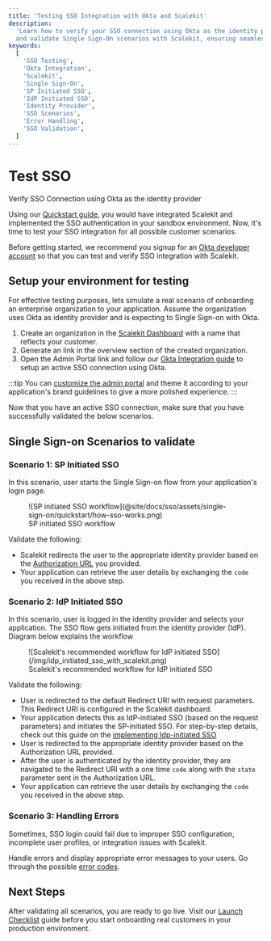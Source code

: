 ```yaml
---
title: 'Testing SSO Integration with Okta and Scalekit'
description:
  'Learn how to verify your SSO connection using Okta as the identity provider. Follow our comprehensive guide to test
  and validate Single Sign-On scenarios with Scalekit, ensuring seamless integration for your enterprise customers.'
keywords:
  [
    'SSO Testing',
    'Okta Integration',
    'Scalekit',
    'Single Sign-On',
    'SP Initiated SSO',
    'IdP Initiated SSO',
    'Identity Provider',
    'SSO Scenarios',
    'Error Handling',
    'SSO Validation',
  ]
---
```



# Test SSO

<Subtitle>Verify SSO Connection using Okta as the identity provider</Subtitle>

Using our [Quickstart guide](/sso/quickstart), you would have integrated Scalekit and implemented the SSO authentication
in your sandbox environment. Now, it's time to test your SSO integration for all possible customer scenarios.

Before getting started, we recommend you signup for an [Okta developer account](https://developer.okta.com/signup/) so
that you can test and verify SSO integration with Scalekit.

## Setup your environment for testing

For effective testing purposes, lets simulate a real scenario of onboarding an enterprise organization to your
application. Assume the organization uses Okta as identity provider and is expecting to Single Sign-on with Okta.

1. Create an organization in the [Scalekit Dashboard](https://app.scalekit.com) with a name that reflects your customer.
2. Generate an <TooltippedGlossary glossary="Admin Portal" /> link in the overview section of the created organization.
3. Open the Admin Portal link and follow our [Okta Integration guide](/integrations/okta-saml) to setup an active SSO
   connection using Okta.

:::tip You can [customize the admin portal](/sso/domain-and-theme-customization) and theme it according to your
application's brand guidelines to give a more polished experience. :::

Now that you have an active SSO connection, make sure that you have successfully validated the below scenarios.

## Single Sign-on Scenarios to validate

### Scenario 1: SP Initiated SSO

In this scenario, user starts the Single Sign-on flow from your application's login page.

<figure>
  ![SP initiated SSO workflow](@site/docs/sso/assets/single-sign-on/quickstart/how-sso-works.png)
  <figcaption>SP initiated SSO workflow</figcaption>
</figure>

Validate the following:

- Scalekit redirects the user to the appropriate identity provider based on the
  [Authorization URL](/sso/guides/key-concepts/authorization-url) you provided.
- Your application can retrieve the user details by exchanging the `code` you received in the above step.

### Scenario 2: IdP Initiated SSO

In this scenario, user is logged in the identity provider and selects your application. The SSO flow gets initiated from
the identity provider (IdP). Diagram below explains the workflow

<figure>
  ![Scalekit's recommended workflow for IdP initiated SSO](/img/idp_initiated_sso_with_scalekit.png)
  <figcaption>Scalekit's recommended workflow for IdP initiated SSO</figcaption>
</figure>

Validate the following:

- User is redirected to the default Redirect URI with request parameters. This Redirect URI is configured in the
  Scalekit dashboard.
- Your application detects this as IdP-initiated SSO (based on the request parameters) and initiates the SP-initiated
  SSO. For step-by-step details, check out this guide on the
  [implementing Idp-initiated SSO](/sso/guides/setup-sso/implement-idp-initiated-sso)
- User is redirected to the appropriate identity provider based on the Authorization URL provided.
- After the user is authenticated by the identity provider, they are navigated to the Redirect URI with a one time
  `code` along with the `state` parameter sent in the Authorization URL.
- Your application can retrieve the user details by exchanging the `code` you received in the above step.

### Scenario 3: Handling Errors

Sometimes, SSO login could fail due to improper SSO configuration, incomplete user profiles, or integration issues with
Scalekit.

Handle errors and display appropriate error messages to your users. Go through the possible
[error codes](/sso/guides/setup-sso/error-handling).

## Next Steps

After validating all scenarios, you are ready to go live. Visit our [Launch Checklist](/sso/launch-checklist) guide
before you start onboarding real customers in your production environment.

